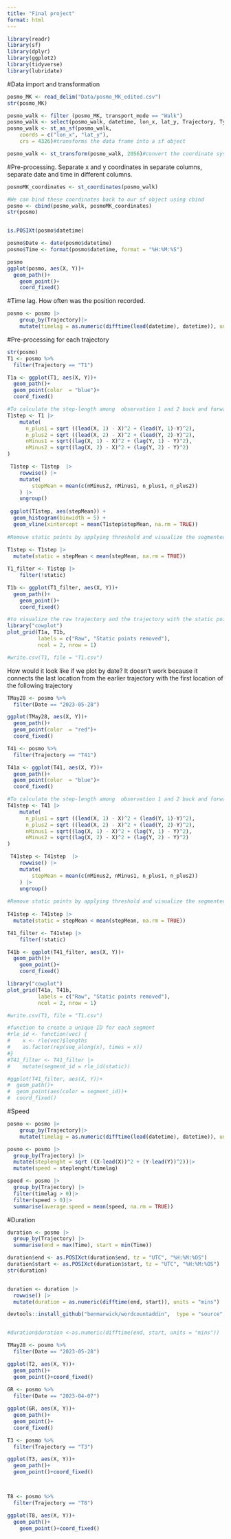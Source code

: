 ```yaml
---
title: "Final project"
format: html
---
```

```r
library(readr)
library(sf)
library(dplyr)
library(ggplot2)
library(tidyverse)
library(lubridate)
```


#Data import and transformation
```r
posmo_MK <- read_delim("Data/posmo_MK_edited.csv")
str(posmo_MK)

posmo_walk <- filter (posmo_MK, transport_mode == "Walk")
posmo_walk <- select(posmo_walk, datetime, lon_x, lat_y, Trajectory, Type)
posmo_walk <- st_as_sf(posmo_walk,
    coords = c("lon_x", "lat_y"),
    crs = 4326)#transforms the data frame into a sf object

posmo_walk <- st_transform(posmo_walk, 2056)#convert the coordinate system to CH1903+ LV95: EPSG:2056
```
#Pre-processing.
Separate x and y coordinates in separate columns, separate date and time in different columns.
```r
posmoMK_coordinates <- st_coordinates(posmo_walk)

#We can bind these coordinates back to our sf object using cbind
posmo <- cbind(posmo_walk, posmoMK_coordinates)
str(posmo)


is.POSIXt(posmo$datetime)

posmo$Date <- date(posmo$datetime)
posmo$Time <- format(posmo$datetime, format = "%H:%M:%S")

posmo
ggplot(posmo, aes(X, Y))+
  geom_path()+
    geom_point()+
    coord_fixed()
```
#Time lag. 
How often was the position recorded. 
```r
posmo <- posmo |> 
    group_by(Trajectory)|> 
    mutate(timelag = as.numeric(difftime(lead(datetime), datetime)), units = "secs")
```



#Pre-processing for each trajectory

```r
str(posmo)
T1 <- posmo %>%
  filter(Trajectory == "T1")

T1a <- ggplot(T1, aes(X, Y))+
  geom_path()+
  geom_point(color  = "blue")+
  coord_fixed()

#To calculate the step-length among  observation 1 and 2 back and forward.
T1step <- T1 |>
    mutate(
      n_plus1 = sqrt ((lead(X, 1) - X)^2 + (lead(Y, 1)-Y)^2), 
      n_plus2 = sqrt ((lead(X, 2) - X)^2 + (lead(Y, 2)-Y)^2),
      nMinus1 = sqrt((lag(X, 1) - X)^2 + (lag(Y, 1) - Y)^2),
      nMinus2 = sqrt((lag(X, 2) - X)^2 + (lag(Y, 2) - Y)^2)
)

 T1step <- T1step  |>
    rowwise() |>
    mutate(
        stepMean = mean(c(nMinus2, nMinus1, n_plus1, n_plus2))
    ) |>
    ungroup()
 
 ggplot(T1step, aes(stepMean)) +
  geom_histogram(binwidth = 5) +
  geom_vline(xintercept = mean(T1step$stepMean, na.rm = TRUE))
 
#Remove static points by applying threshold and visualize the segmented trajectories
 
T1step <- T1step |> 
  mutate(static = stepMean < mean(stepMean, na.rm = TRUE))

T1_filter <- T1step |>
    filter(!static)

T1b <- ggplot(T1_filter, aes(X, Y))+
  geom_path()+
    geom_point()+
    coord_fixed()

#to visualize the raw trajectory and the trajectory with the static points removed
library("cowplot")
plot_grid(T1a, T1b, 
          labels = c("Raw", "Static points removed"),
          ncol = 2, nrow = 1)

#write.csv(T1, file = "T1.csv")

```


How would it look like if we plot by date? It doesn't work because it connects the last location from the earlier trajectory with the first location of the following trajectory
```r
TMay28 <- posmo %>%
  filter(Date == "2023-05-28")

ggplot(TMay28, aes(X, Y))+
  geom_path()+
  geom_point(color  = "red")+
  coord_fixed()
```



```r
T41 <- posmo %>%
  filter(Trajectory == "T41")

T41a <- ggplot(T41, aes(X, Y))+
  geom_path()+
  geom_point(color  = "blue")+
  coord_fixed()

#To calculate the step-length among  observation 1 and 2 back and forward.
T41step <- T41 |>
    mutate(
      n_plus1 = sqrt ((lead(X, 1) - X)^2 + (lead(Y, 1)-Y)^2), 
      n_plus2 = sqrt ((lead(X, 2) - X)^2 + (lead(Y, 2)-Y)^2),
      nMinus1 = sqrt((lag(X, 1) - X)^2 + (lag(Y, 1) - Y)^2),
      nMinus2 = sqrt((lag(X, 2) - X)^2 + (lag(Y, 2) - Y)^2)
)

 T41step <- T41step  |>
    rowwise() |>
    mutate(
        stepMean = mean(c(nMinus2, nMinus1, n_plus1, n_plus2))
    ) |>
    ungroup()
 
#Remove static points by applying threshold and visualize the segmented trajectories
 
T41step <- T41step |> 
  mutate(static = stepMean < mean(stepMean, na.rm = TRUE))

T41_filter <- T41step |>
    filter(!static)

T41b <- ggplot(T41_filter, aes(X, Y))+
  geom_path()+
    geom_point()+
    coord_fixed()

library("cowplot")
plot_grid(T41a, T41b, 
          labels = c("Raw", "Static points removed"),
          ncol = 2, nrow = 1)

#write.csv(T1, file = "T1.csv")

#function to create a unique ID for each segment
#rle_id <- function(vec) {
#    x <- rle(vec)$lengths
#    as.factor(rep(seq_along(x), times = x))
#}
#T41_filter <- T41_filter |>
#    mutate(segment_id = rle_id(static))

#ggplot(T41_filter, aes(X, Y))+
#  geom_path()+
#  geom_point(aes(color = segment_id))+
#  coord_fixed()
```

#Speed

```r
posmo <- posmo |> 
    group_by(Trajectory)|> 
    mutate(timelag = as.numeric(difftime(lead(datetime), datetime)), units = "secs")

posmo <- posmo |>
  group_by(Trajectory) |> 
  mutate(steplenght = sqrt ((X-lead(X))^2 + (Y-lead(Y))^2))|>
  mutate(speed = steplenght/timelag)

speed <- posmo |> 
  group_by(Trajectory) |>  
  filter(timelag > 0)|>   
  filter(speed > 0)|>
  summarise(average.speed = mean(speed, na.rm = TRUE))

```
#Duration

```r
duration <- posmo |> 
  group_by(Trajectory) |>  
  summarise(end = max(Time), start = min(Time))

duration$end <- as.POSIXct(duration$end, tz = "UTC", "%H:%M:%OS")
duration$start <- as.POSIXct(duration$start, tz = "UTC", "%H:%M:%OS")
str(duration)


duration <- duration |> 
  rowwise() |>
  mutate(duration = as.numeric(difftime(end, start)), units = "mins")

devtools::install_github("benmarwick/wordcountaddin",  type = "source", dependencies = TRUE)


#duration$duration <-as.numeric(difftime(end, start, units = "mins"))
```



```r

TMay28 <- posmo %>%
  filter(Date == "2023-05-28")

ggplot(T2, aes(X, Y))+
  geom_path()+
  geom_point()+coord_fixed()
                 
GR <- posmo %>%
  filter(Date == "2023-04-07")

ggplot(GR, aes(X, Y))+
  geom_path()+
  geom_point()+
  coord_fixed()

T3 <- posmo %>%
  filter(Trajectory == "T3")

ggplot(T3, aes(X, Y))+
  geom_path()+
  geom_point()+coord_fixed()



T8 <- posmo %>%
  filter(Trajectory == "T8")

ggplot(T8, aes(X, Y))+
  geom_path()+
    geom_point()+coord_fixed()
```

